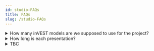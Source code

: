 ```yaml
---
id: studio-FAQs
title: FAQs
slug: /studio-FAQs
---
```


<details>

<summary> How many inVEST models are we supposed to use for the project? </summary>

You are to choose at least 2 models to use in your analysis. 

</details>

<details>

<summary> How long is each presentation? </summary>

Each team presentation is 10 minutes followed by a 10 minutes Q&A/feedback from studio leader. 

</details>

<details>

<summary> TBC </summary>

TBC 

</details>

